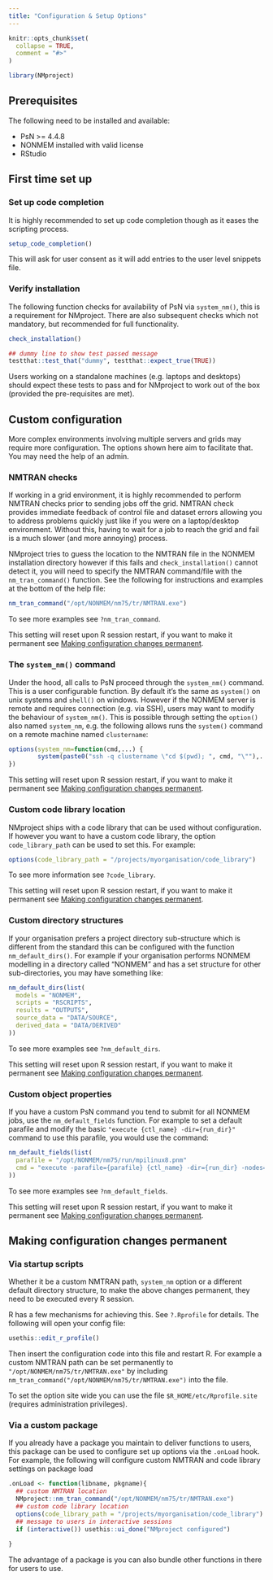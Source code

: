 ```yaml
---
title: "Configuration & Setup Options"
---
```


```r
knitr::opts_chunk$set(
  collapse = TRUE,
  comment = "#>"
)
```

```r
library(NMproject)
```

## Prerequisites

The following need to be installed and available:

- PsN >= 4.4.8
- NONMEM installed with valid license
- RStudio

## First time set up

### Set up code completion

It is highly recommended to set up code completion though as it eases
the scripting process.

```r
setup_code_completion()
```

This will ask for user consent as it will add entries to the user level snippets
file.

### Verify installation 

The following function checks for availability of PsN via `system_nm()`, this is
a requirement for NMproject.  There are also subsequent checks which not
mandatory, but recommended for full functionality.

```r
check_installation()
```

```r
## dummy line to show test passed message
testthat::test_that("dummy", testthat::expect_true(TRUE))
```

Users working on a standalone machines (e.g. laptops and desktops) should expect
these tests to pass and for NMproject to work out of the box (provided the
pre-requisites are met).

## Custom configuration

More complex environments involving multiple servers and grids may require more
configuration.  The options shown here aim to facilitate that.  You may need the
help of an admin.

### NMTRAN checks

If working in a grid environment, it is highly recommended to perform NMTRAN
checks prior to sending jobs off the grid.  NMTRAN check provides immediate
feedback of control file and dataset errors allowing you to address problems
quickly just like if you were on a laptop/desktop environment.  Without this,
having to wait for a job to reach the grid and fail is a much slower (and more
annoying) process.

NMproject tries to guess the location to the NMTRAN file in the NONMEM
installation directory however if this fails and `check_installation()` cannot
detect it, you will need to specify the NMTRAN command/file with the
`nm_tran_command()` function.  See the following for instructions and examples
at the bottom of the help file:

```r
nm_tran_command("/opt/NONMEM/nm75/tr/NMTRAN.exe")
```

To see more examples see `?nm_tran_command`.

This setting will reset upon R session restart, if you want to make it permanent
see [Making configuration changes permanent](#permanent).

### The `system_nm()` command

Under the hood, all calls to PsN proceed through the `system_nm()` command. This
is a user configurable function.  By default it's the same as `system()` on unix
systems and `shell()` on windows.  However if the NONMEM server is remote and
requires connection (e.g. via SSH), users may want to modify the behaviour of
`system_nm()`.  This is possible through setting the `option()` also named
`system_nm`, e.g. the following allows runs the `system()` command on a remote
machine named `clustername`:

```r
options(system_nm=function(cmd,...) {
        system(paste0("ssh -q clustername \"cd $(pwd); ", cmd, "\""),...)
})
```

This setting will reset upon R session restart, if you want to make it permanent see [Making configuration changes permanent](#permanent).

### Custom code library location

NMproject ships with a code library that can be used without configuration.  If
however you want to have a custom code library, the option `code_library_path`
can be used to set this.  For example:

```r
options(code_library_path = "/projects/myorganisation/code_library")
```

To see more information see `?code_library`.

This setting will reset upon R session restart, if you want to make it permanent
see [Making configuration changes permanent](#permanent).

### Custom directory structures

If your organisation prefers a project directory sub-structure which is
different from the standard this can be configured with the function
`nm_default_dirs()`.  For example if your organisation performs NONMEM modelling
in a directory called "NONMEM" and has a set structure for other
sub-directories, you may have something like:

```r
nm_default_dirs(list(
  models = "NONMEM",
  scripts = "RSCRIPTS",
  results = "OUTPUTS",
  source_data = "DATA/SOURCE",
  derived_data = "DATA/DERIVED"
))
```

To see more examples see `?nm_default_dirs`.

This setting will reset upon R session restart, if you want to make it permanent
see [Making configuration changes permanent](#permanent).

### Custom object properties

If you have a custom PsN command you tend to submit for all NONMEM jobs, use the
`nm_default_fields` function.  For example to set a default parafile and modify
the basic `"execute {ctl_name} -dir={run_dir}"` command to use this parafile,
you would use the command:

```r
nm_default_fields(list(
  parafile = "/opt/NONMEM/nm75/run/mpilinux8.pnm"
  cmd = "execute -parafile={parafile} {ctl_name} -dir={run_dir} -nodes={cores}"
))
```

To see more examples see `?nm_default_fields`.

This setting will reset upon R session restart, if you want to make it permanent
see [Making configuration changes permanent](#permanent).

## Making configuration changes permanent {#permanent}

### Via startup scripts

Whether it be a custom NMTRAN path, `system_nm` option or a different default
directory structure, to make the above changes permanent, they need to be
executed every R session.

R has a few mechanisms for achieving this.  See `?.Rprofile` for details. The
following will open your config file:

```r
usethis::edit_r_profile()
```

Then insert the configuration code into this file and restart R.  For example a
custom NMTRAN path can be set permanently to `"/opt/NONMEM/nm75/tr/NMTRAN.exe"`
by including `nm_tran_command("/opt/NONMEM/nm75/tr/NMTRAN.exe")` into the file.

To set the option site wide you can use the file `$R_HOME/etc/Rprofile.site`
(requires administration privileges).

### Via a custom package

If you already have a package you maintain to deliver functions to users, this
package can be used to configure set up options via the `.onLoad` hook.  For
example, the following will configure custom NMTRAN and code library settings on
package load

```r
.onLoad <- function(libname, pkgname){
  ## custom NMTRAN location  
  NMproject::nm_tran_command("/opt/NONMEM/nm75/tr/NMTRAN.exe")
  ## custom code library location
  options(code_library_path = "/projects/myorganisation/code_library")
  ## message to users in interactive sessions
  if (interactive()) usethis::ui_done("NMproject configured")
  
}
```

The advantage of a package is you can also bundle other functions in there for
users to use.

